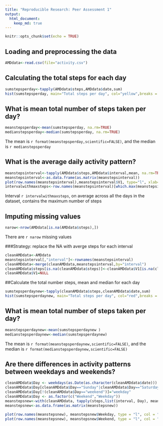 ```yaml
---
title: "Reproducible Research: Peer Assessment 1"
output: 
  html_document:
    keep_md: true
---
```


```r
knitr::opts_chunk$set(echo = TRUE)
```


## Loading and preprocessing the data
```r
AMDdata<-read.csv(file="activity.csv")
```
## Calculating the total steps for each day
```r
sumstepsperday<-tapply(AMDdata$steps,AMDdata$date,sum)
hist(sumstepsperday, main="Total steps per day", col="yellow",breaks = 10)
```

## What is mean total number of steps taken per day?
```r
meanstepsperday<-mean(sumstepsperday, na.rm=TRUE)
medianstepsperday<-median(sumstepsperday, na.rm=TRUE)
```
The mean is `r format(meanstepsperday,scientific=FALSE)`, and the median is `r medianstepsperday`

## What is the average daily activity pattern?
```r
meanstepsinterval<-tapply(AMDdata$steps,AMDdata$interval,mean, na.rm=TRUE, simplify = TRUE)
meanstepsinterval<-as.data.frame(as.matrix(meanstepsinterval))
plot(row.names(meanstepsinterval),meanstepsinterval$V1, type="l", xlab="interval, 5min", ylab="Average steps", col="blue")
intervalwithmaxsteps<-row.names(meanstepsinterval)[which.max(meanstepsinterval$V1)]
```
Interval `r intervalwithmaxsteps`, on average across all the days in the dataset, contains the maximum number of steps

## Imputing missing values
```r
narow<-nrow(AMDdata[is.na(AMDdata$steps),])
```
There are `r narow` missing values

###Strategy: replace the NA with averge steps for each interval
```r
cleanAMDdata<-AMDdata
meanstepsinterval[,"interval"]<-rownames(meanstepsinterval)
cleanAMDdata<-merge(cleanAMDdata,meanstepsinterval,by="interval")
cleanAMDdata$steps[is.na(cleanAMDdata$steps)]<-cleanAMDdata$V1[is.na(cleanAMDdata$steps)]
cleanAMDdata$V1=NULL
```

##Calculate the total number steps, mean and median for each day 
```r
sumstepsperdaynew<-tapply(cleanAMDdata$steps,cleanAMDdata$date,sum)
hist(sumstepsperdaynew, main="Total steps per day", col="red",breaks = 10)
```

## What is mean total number of steps taken per day?
```r
meanstepsperdaynew<-mean(sumstepsperdaynew )
medianstepsperdaynew<-median(sumstepsperdaynew)
```
The mean is `r format(meanstepsperdaynew,scientific=FALSE)`, and the median is `r format(medianstepsperdaynew,scientific=FALSE)`


## Are there differences in activity patterns between weekdays and weekends?
```r
cleanAMDdata$Day <- weekdays(as.Date(as.character(cleanAMDdata$date)))
cleanAMDdata$Day[cleanAMDdata$Day=="Sunday"|cleanAMDdata$Day=="Saturday"]="weekend"
cleanAMDdata$Day[!(cleanAMDdata$Day=="weekend")]="weekday"
cleanAMDdata$Day <- as.factor(c("Weekend","Weekday"))
meanstepsnew<-with(cleanAMDdata, tapply(steps,list(interval, Day), mean, simplify = TRUE))
meanstepsnew<-as.data.frame(as.matrix(meanstepsnew))
```

```r
plot(row.names(meanstepsnew), meanstepsnew$Weekday, type = "l", col = "green", main = "Weekdays", ylab="Average steps", xlab="Interval")
plot(row.names(meanstepsnew), meanstepsnew$Weekend, type = "l", col = "orange", main = "Weekends", ylab="Average steps", xlab="Interval")
```
